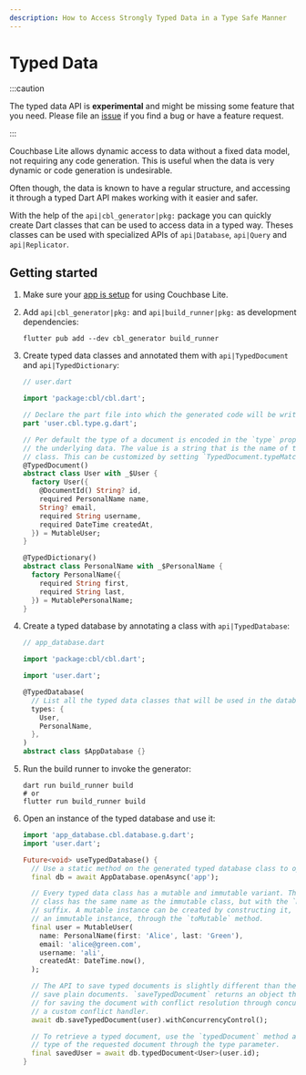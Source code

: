 ```yaml
---
description: How to Access Strongly Typed Data in a Type Safe Manner
---
```


# Typed Data

:::caution

The typed data API is **experimental** and might be missing some feature that
you need. Please file an [issue][issues] if you find a bug or have a feature
request.

:::

Couchbase Lite allows dynamic access to data without a fixed data model, not
requiring any code generation. This is useful when the data is very dynamic or
code generation is undesirable.

Often though, the data is known to have a regular structure, and accessing it
through a typed Dart API makes working with it easier and safer.

With the help of the `api|cbl_generator|pkg:` package you can quickly create
Dart classes that can be used to access data in a typed way. Theses classes can
be used with specialized APIs of `api|Database`, `api|Query` and
`api|Replicator`.

## Getting started

1. Make sure your [app is setup](install.mdx) for using Couchbase Lite.

1. Add `api|cbl_generator|pkg:` and `api|build_runner|pkg:` as development
   dependencies:

   ```shell
   flutter pub add --dev cbl_generator build_runner
   ```

1. Create typed data classes and annotated them with `api|TypedDocument` and
   `api|TypedDictionary`:

   ```dart
   // user.dart

   import 'package:cbl/cbl.dart';

   // Declare the part file into which the generated code will be written.
   part 'user.cbl.type.g.dart';

   // Per default the type of a document is encoded in the `type` property in
   // the underlying data. The value is a string that is the name of the annotated
   // class. This can be customized by setting `TypedDocument.typeMatcher`.
   @TypedDocument()
   abstract class User with _$User {
     factory User({
       @DocumentId() String? id,
       required PersonalName name,
       String? email,
       required String username,
       required DateTime createdAt,
     }) = MutableUser;
   }

   @TypedDictionary()
   abstract class PersonalName with _$PersonalName {
     factory PersonalName({
       required String first,
       required String last,
     }) = MutablePersonalName;
   }
   ```

1. Create a typed database by annotating a class with `api|TypedDatabase`:

   ```dart
   // app_database.dart

   import 'package:cbl/cbl.dart';

   import 'user.dart';

   @TypedDatabase(
     // List all the typed data classes that will be used in the database.
     types: {
       User,
       PersonalName,
     },
   )
   abstract class $AppDatabase {}
   ```

1. Run the build runner to invoke the generator:

   ```shell
   dart run build_runner build
   # or
   flutter run build_runner build
   ```

1. Open an instance of the typed database and use it:

   ```dart
   import 'app_database.cbl.database.g.dart';
   import 'user.dart';

   Future<void> useTypedDatabase() {
     // Use a static method on the generated typed database class to open an instance.
     final db = await AppDatabase.openAsync('app');

     // Every typed data class has a mutable and immutable variant. The mutable
     // class has the same name as the immutable class, but with the `Mutable`
     // suffix. A mutable instance can be created by constructing it, or from
     // an immutable instance, through the `toMutable` method.
     final user = MutableUser(
       name: PersonalName(first: 'Alice', last: 'Green'),
       email: 'alice@green.com',
       username: 'ali',
       createdAt: DateTime.now(),
     );

     // The API to save typed documents is slightly different than the API to
     // save plain documents. `saveTypedDocument` returns an object that has methods
     // for saving the document with conflict resolution through concurrency control or
     // a custom conflict handler.
     await db.saveTypedDocument(user).withConcurrencyControl();

     // To retrieve a typed document, use the `typedDocument` method and pass it the
     // type of the requested document through the type parameter.
     final savedUser = await db.typedDocument<User>(user.id);
   }
   ```

[issues]: https://github.com/cbl-dart/cbl-dart/issues
